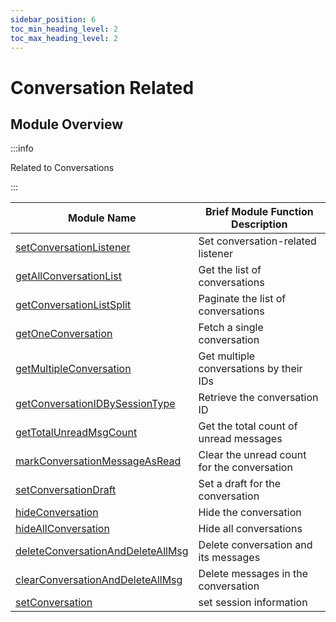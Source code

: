 ```yaml
---
sidebar_position: 6
toc_min_heading_level: 2
toc_max_heading_level: 2
---
```


# Conversation Related

## Module Overview

:::info

Related to Conversations

:::

| Module Name                                                                                         | Brief Module Function Description           |
| --------------------------------------------------------------------------------------------------- | ------------------------------------------- |
| [setConversationListener](/api/conversation/setConversationListener.mdx)                   | Set conversation-related listener           |
| [getAllConversationList](/api/conversation/getAllConversationList.mdx)                     | Get the list of conversations               |
| [getConversationListSplit](/api/conversation/getConversationListSplit.mdx)                 | Paginate the list of conversations          |
| [getOneConversation](/api/conversation/getOneConversation.mdx)                             | Fetch a single conversation                 |
| [getMultipleConversation](/api/conversation/getMultipleConversation.mdx)                   | Get multiple conversations by their IDs     |
| [getConversationIDBySessionType](/api/conversation/getConversationIDBySessionType.mdx)     | Retrieve the conversation ID                |
| [getTotalUnreadMsgCount](/api/conversation/getTotalUnreadMsgCount.mdx)                     | Get the total count of unread messages      |
| [markConversationMessageAsRead](/api/conversation/markConversationMessageAsRead.mdx)       | Clear the unread count for the conversation |
| [setConversationDraft](/api/conversation/setConversationDraft.mdx)                         | Set a draft for the conversation            |
| [hideConversation](/api/conversation/hideConversation.mdx)                                 | Hide the conversation                       |
| [hideAllConversation](/api/conversation/hideAllConversation.mdx)                           | Hide all conversations                      |
| [deleteConversationAndDeleteAllMsg](/api/conversation/deleteConversationAndDeleteAllMsg.mdx) | Delete conversation and its messages        |
| [clearConversationAndDeleteAllMsg](/api/conversation/clearConversationAndDeleteAllMsg.mdx) | Delete messages in the conversation         |
| [setConversation](/api/conversation/setConversation.mdx)   | set session information         |